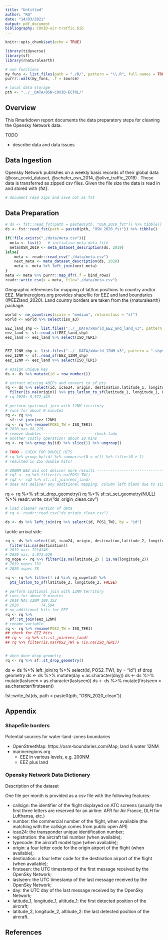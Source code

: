 ```yaml
---
title: "Untitled"
author: "RQ"
date: "14/03/2021"
output: pdf_document
bibliography: COVID-air-traffic.bib
---
```


```r
knitr::opts_chunk$set(echo = TRUE)
```
```r
library(tidyverse)
library(sf)
library(rnaturalearth)

# own functions
my_funs <- list.files(path = "./R/", pattern = "\\.R", full.names = TRUE)
purrr::walk(my_funs, .f = source)

# local data storage
pth <- "../__DATA/OSN-COVID-ECTRL/"
```

## Overview

This Rmarkdown report documents the data preparatory steps for cleaning the Opensky Network data.

TODO

* describe data and data issues

## Data Ingestion

Opensky Network publishes on a weekly basis records of their global data (@osn_covid_dataset, @schafer_osn_2014, @olive_traffic_2019) .
These data is transferred as zipped csv files.
Given the file size the data is read in and stored with {fst}.

```r
# document read zips and save out as fst
```

## Data Preparation

```r
# ds <- fst::read_fst(path = paste0(pth, "OSN_2019_fst")) %>% tibble() 
ds <- fst::read_fst(path = paste0(pth, "OSN_2020_fst")) %>% tibble() 

if(!file.exists("./data/meta.csv")){ 
  meta <- list()   # initialise meta data file
  meta$OSN_2019 <- meta_dataset_description(ds, 2019)
}else{
    meta <- readr::read_csv("./data/meta.csv")
    next_meta <- meta_dataset_description(ds, 2020)
    meta <- meta %>% left_join(next_meta)
}
meta <- meta %>% purrr::map_dfr(.f = bind_rows)
readr::write_csv(x = meta, file="./data/meta.csv")
```

Geographic references for mapping of lat/lon positions to country and/or EEZ.
Marineregions.org provides shapefile for EEZ and land boundaries (@EEZland_2020).
Land country borders are taken from the {rnaturalearth} package.

```r
world <- ne_countries(scale = "medium", returnclass = "sf")
world <- world %>% select(iso_a3)

EEZ_land_shp <- list.files("../__DATA/xWorld_EEZ_and_land_v3", pattern = ".shp$", full.names=TRUE)
eez_land <- sf::read_sf(EEZ_land_shp)
eez_land <- eez_land %>% select(ISO_TER1)


EEZ_12NM_shp <- list.files("../__DATA/xWorld_12NM_v3", pattern = ".shp$", full.names=TRUE)
eez_12NM <- sf::read_sf(EEZ_12NM_shp)
eez_12NM <- eez_land %>% select(ISO_TER1)
```

```r
# assign unique key
ds <- ds %>% mutate(id = row_number())

# extract missing ADEPs and convert to sf pts
rq <- ds %>% select(id, icao24, origin, destination,latitude_1, longitude_1) %>%
  filter(is.na(origin)) %>% pts_latlon_to_sf(latitude_1, longitude_1, FALSE)
# rq 2020: 5,572,449

# perform spational join with 12NM territory
# runs for about 9 minutes
rq <- rq %>% 
  sf::st_join(eez_12NM)
rq <- rq %>% rename(POS1_TW = ISO_TER1)
# 2020 nas 88,215 
# remove doubles ---------------------- check todo
# another costly operation! about 10 mins
rq <- rq %>% group_by(id) %>% slice(1) %>% ungroup()

# TODO - CHECK FOR DOUBLE HITS
# rq %>% group_by(id) %>% summarise(N = n()) %>% filter(N > 1)
# resulted in 255 double hits!

# 200NM EEZ did not deliver more results --------------------------------------
# rq2 <- rq %>% filter(is.na(POS1_TW))
# rq2 <- rq2 %>% sf::st_join(eez_land)
# does not deliver any additional mapping, column left blank due to size! -----
```
rq <- rq %>% sf::st_drop_geometry()
rq %>% sf::st_set_geometry(NULL) %>% readr::write_csv("ds_origin_clean.csv")


```r
# load cleaner version of data
# rq <- readr::read_csv("ds_origin_clean.csv")

ds <- ds %>% left_join(rq %>% select(id, POS1_TW), by = "id")
```

tackle arrival side

```r
rq <- ds %>% select(id, icao24, origin, destination,latitude_2, longitude_2) %>%
  filter(is.na(destination))
# 2019 nas: 7214146
# 2020 nas: 3,973,629
rq_nope <- rq %>% filter(is.na(latitude_2) | is.na(longitude_2))
# 2019 nopes 131
# 2020 nopes 78

rq <- rq %>% filter(! id %in% rq_nope$id) %>%
  pts_latlon_to_sf(latitude_2, longitude_2, FALSE)

# perform spational join with 12NM territory
# runs for about 9 minutes
# 2019 NAs 12NM 109,152
# 2020          74,594
# no additional hits for EEZ
rq <- rq %>% 
  sf::st_join(eez_12NM)
# rename variable
rq <- rq %>% rename(POS2_TW = ISO_TER1)
## check for EEZ hits
## rq <- rq %>% sf::st_join(eez_land)
## rq %>% filter(is.na(POS2_TW) & !is.na(ISO_TER1))


# when done drop geometry
rq <- rq %>% sf::st_drop_geometry()
```

ds <- ds %>% left_join(rq %>% select(id, POS2_TW), by = "id")
sf drop geometry
ds <- ds %>% mutate(day = as.character(day)) 
ds <- ds %>% mutate(lastseen = as.character(lastseen)) 
ds <- ds %>% mutate(firstseen = as.character(firstseen)) 

fst::write_fst(ds, path = paste0(pth, "OSN_2020_clean"))

## Appendix

### Shapefile borders

Potential sources for water-land-zones boundaries

* OpenStreetMap: https://osm-boundaries.com/Map; land & water 12NM
* marineregions.org
  + EEZ in various levels, e.g. 200NM
  + EEZ plus land

### Opensky Network Data Dictionary

Description of the dataset

One file per month is provided as a csv file with the following features:

* callsign: the identifier of the flight displayed on ATC screens (usually the first three letters are reserved for an airline: AFR for Air France, DLH for Lufthansa, etc.)
* number: the commercial number of the flight, when available (the matching with the callsign comes from public open API)
* icao24: the transponder unique identification number;
* registration: the aircraft tail number (when available);
* typecode: the aircraft model type (when available);
* origin: a four letter code for the origin airport of the flight (when available);
* destination: a four letter code for the destination airport of the flight (when available);
* firstseen: the UTC timestamp of the first message received by the OpenSky Network;
* lastseen: the UTC timestamp of the last message received by the OpenSky Network;
* day: the UTC day of the last message received by the OpenSky Network;
* latitude_1, longitude_1, altitude_1: the first detected position of the aircraft;
* latitude_2, longitude_2, altitude_2: the last detected position of the aircraft.


## References
